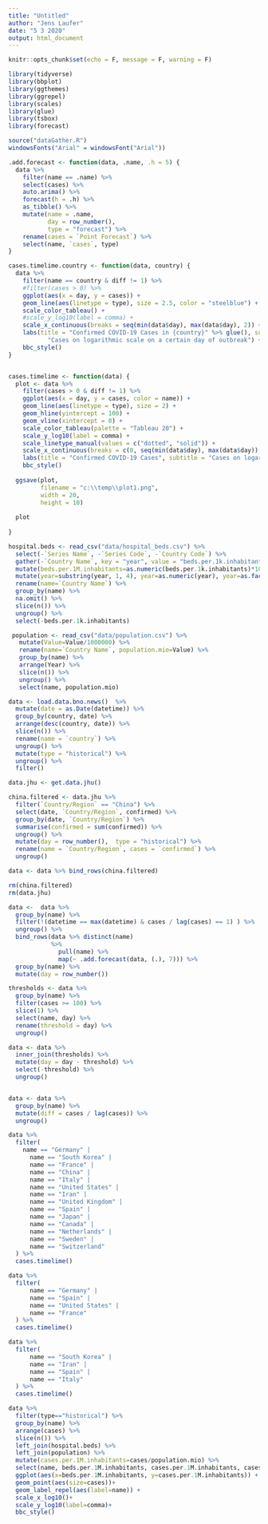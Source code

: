 ```yaml
---
title: "Untitled"
author: "Jens Laufer"
date: "5 3 2020"
output: html_document
---
```


```r
knitr::opts_chunk$set(echo = F, message = F, warning = F)
```

```r
library(tidyverse)
library(bbplot)
library(ggthemes)
library(ggrepel)
library(scales)
library(glue)
library(tsbox)
library(forecast)

source("dataGather.R")
windowsFonts("Arial" = windowsFont("Arial"))
```


```r
.add.forecast <- function(data, .name, .h = 5) {
  data %>%
    filter(name == .name) %>%
    select(cases) %>%
    auto.arima() %>%
    forecast(h = .h) %>%
    as_tibble() %>%
    mutate(name = .name,
           day = row_number(),
           type = "forecast") %>%
    rename(cases = `Point Forecast`) %>%
    select(name, `cases`, type)
}

cases.timelime.country <- function(data, country) {
  data %>%
    filter(name == country & diff != 1) %>%
    #filter(cases > 0) %>%
    ggplot(aes(x = day, y = cases)) +
    geom_line(aes(linetype = type), size = 2.5, color = "steelblue") +
    scale_color_tableau() +
    #scale_y_log10(label = comma) +
    scale_x_continuous(breaks = seq(min(data$day), max(data$day), 2)) +
    labs(title = "Confirmed COVID-19 Cases in {country}" %>% glue(), subtitle =
           "Cases on logarithmic scale on a certain day of outbreak") +
    bbc_style()
}


cases.timelime <- function(data) {
  plot <- data %>%
    filter(cases > 0 & diff != 1) %>%
    ggplot(aes(x = day, y = cases, color = name)) +
    geom_line(aes(linetype = type), size = 2) +
    geom_hline(yintercept = 100) +
    geom_vline(xintercept = 0) +
    scale_color_tableau(palette = "Tableau 20") +
    scale_y_log10(label = comma) +
    scale_linetype_manual(values = c("dotted", "solid")) +
    scale_x_continuous(breaks = c(0, seq(min(data$day), max(data$day)), 10)) +
    labs(title = "Confirmed COVID-19 Cases", subtitle = "Cases on logarithmic scale in selected countries on a certain day of outbreak. Days are centered on the first past 100 cases.") +
    bbc_style()
  
  ggsave(plot,
         filename = "c:\\temp\\plot1.png",
         width = 20,
         height = 10)
  
  plot
  
}
```

```r


hospital.beds <- read_csv("data/hospital_beds.csv") %>% 
  select(-`Series Name`, -`Series Code`, -`Country Code`) %>% 
  gather(-`Country Name`, key = "year", value = "beds.per.1k.inhabitants") %>% 
  mutate(beds.per.1M.inhabitants=as.numeric(beds.per.1k.inhabitants)*1000) %>% 
  mutate(year=substring(year, 1, 4), year=as.numeric(year), year=as.factor(year)) %>% 
  rename(name=`Country Name`) %>% 
  group_by(name) %>% 
  na.omit() %>% 
  slice(n()) %>% 
  ungroup() %>% 
  select(-beds.per.1k.inhabitants)

 population <- read_csv("data/population.csv") %>% 
   mutate(Value=Value/1000000) %>% 
   rename(name=`Country Name`, population.mio=Value) %>% 
   group_by(name) %>% 
   arrange(Year) %>% 
   slice(n()) %>% 
   ungroup() %>% 
   select(name, population.mio)
```



```r

data <- load.data.bno.news()  %>%
  mutate(date = as.Date(datetime)) %>%
  group_by(country, date) %>%
  arrange(desc(country, date)) %>%
  slice(n()) %>%
  rename(name = `country`) %>%
  ungroup() %>%
  mutate(type = "historical") %>%
  ungroup() %>% 
  filter()

data.jhu <- get.data.jhu()
```






```r
china.filtered <- data.jhu %>%
  filter(`Country/Region` == "China") %>%
  select(date, `Country/Region`, confirmed) %>%
  group_by(date, `Country/Region`) %>%
  summarise(confirmed = sum(confirmed)) %>%
  ungroup() %>%
  mutate(day = row_number(),  type = "historical") %>%
  rename(name = `Country/Region`, cases = `confirmed`) %>%
  ungroup()

data <- data %>% bind_rows(china.filtered)

rm(china.filtered)
rm(data.jhu)

```



```r

data <-  data %>%
  group_by(name) %>% 
  filter(!(datetime == max(datetime) & cases / lag(cases) == 1) ) %>% 
  ungroup() %>% 
  bind_rows(data %>% distinct(name)
            %>%
              pull(name) %>%
              map(~ .add.forecast(data, (.), 7))) %>%
  group_by(name) %>%
  mutate(day = row_number())

thresholds <- data %>%
  group_by(name) %>%
  filter(cases >= 100) %>%
  slice(1) %>%
  select(name, day) %>%
  rename(threshold = day) %>%
  ungroup()

data <- data %>%
  inner_join(thresholds) %>%
  mutate(day = day - threshold) %>%
  select(-threshold) %>%
  ungroup()


data <- data %>%
  group_by(name) %>%
  mutate(diff = cases / lag(cases)) %>%
  ungroup()
```










```r
data %>%
  filter(
    name == "Germany" |
      name == "South Korea" |
      name == "France" |
      name == "China" |
      name == "Italy" |
      name == "United States" |
      name == "Iran" |
      name == "United Kingdom" |
      name == "Spain" |
      name == "Japan" |
      name == "Canada" |
      name == "Netherlands" |
      name == "Sweden" |
      name == "Switzerland"
  ) %>%
  cases.timelime()
```





```r
data %>% 
  filter(
      name == "Germany" |
      name == "Spain" |
      name == "United States" |
      name == "France" 
  ) %>% 
  cases.timelime()
```

```r
data %>% 
  filter(
      name == "South Korea" |
      name == "Iran" |
      name == "Spain" |
      name == "Italy"  
  ) %>% 
  cases.timelime() 


```


```r
data %>% 
  filter(type=="historical") %>% 
  group_by(name) %>% 
  arrange(cases) %>% 
  slice(n()) %>% 
  left_join(hospital.beds) %>% 
  left_join(population) %>% 
  mutate(cases.per.1M.inhabitants=cases/population.mio) %>% 
  select(name, beds.per.1M.inhabitants, cases.per.1M.inhabitants, cases) %>% 
  ggplot(aes(x=beds.per.1M.inhabitants, y=cases.per.1M.inhabitants)) +
  geom_point(aes(size=cases))+
  geom_label_repel(aes(label=name)) +
  scale_x_log10()+
  scale_y_log10(label=comma)+
  bbc_style()
```

